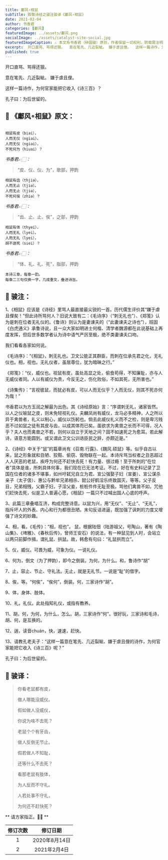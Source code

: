 ```yaml
---
title: 鄘风∘相鼠
subTitle: 致敬诗经之骏注骏译《鄘风∘相鼠》 
date: 2021-02-04 
author: 书香君
categories: [鄘风]
featuredImage: ../assets/鄘风.png
socialImage: ../assets/catalyst-site-social.jpg
featuredImageCaption: ⚠️️ 本文系书香君（钟国骏）原创，作者保留一切权利，转载需注明出处。
excerpt:  开口直骂、骂得还狠。  意在笔先、几近裂眦。 嫌于虐且俚。  这样一篇诗作，为何官家能把它收入《诗三百》？  孔子曰：为后世留的。   
published: true
---
```


开口直骂、骂得还狠。

意在笔先、几近裂眦。
嫌于虐且俚。

这样一篇诗作，为何官家能把它收入《诗三百》？

孔子曰：为后世留的。

## 🌼 《鄘风∘相鼠》原文：
```

相鼠有皮（biai），
人而无仪（ngiai）。
人而无仪（ngiai），
不死何为（hiuai）？

```
*书香君👉🏻：* 

> “皮、仪、仪、为”，歌部，押韵

```
相鼠有齿（thjiə），
人而无止（tjiə）。
人而无止（tjiə），
不死何俟（zhiə）？

```
*书香君👉🏻：* 

> “齿、止、止、俟”，之部，押韵

```
相鼠有体（thyei），
人而无礼（lyei）。
人而无礼（lyei），
胡不遄死（siei）？

```
*书香君👉🏻：* 

> “体、礼、礼、死”，脂部，押韵

```
本诗三章，每章一韵。
每章二三句仅换一字，几成重文，叠进诗旨。

```
## 🍁️ 骏注：

1、《相鼠》应该是《诗经》里骂人最直接最尖锐的一首。历代儒生评价其“嫌于虐且俚矣！”但此诗所骂何人？旧说大致有二：《毛诗序》（“刺无礼也”）、《郑笺》认为是刺在位者无礼仪的。《鲁诗》则认为是妻谏夫的（“此妻谏夫之诗也”），班固《白虎通义》承鲁诗说，且一众大家如明进士何楷、清学者魏源都在此说基础上再度发挥，但后世多数学者认为诗中语气严厉至极，绝不类妻谏夫口吻。

我们看看各家如何说。

《毛诗序》：“《相鼠》，刺无礼也。卫文公能正其群臣，而刺在位承先君之化，无礼仪也。相，视也。无礼仪者，虽居尊位，犹为暗昧之行。”

《郑笺》：“仪，威仪也。视鼠有皮，虽处高显之处，偷食苟得，不知廉耻，亦与人无威仪者同。人以有威仪为贵，今反无之，伤化败俗，不如其死，无所害也。”

《诗集传》：“言视彼鼠，而犹必有皮，可以人而无仪乎？人而无仪，则其不死亦何为哉！”

书香君以为方玉润之解最为出色。其《诗经原始》言：“序谓刺无礼，诸家皆然。以人之仪喻鼠之皮，则未免轻视礼仪。夫麟凤尚有威仪，龙马必多精神，人之所以异于禽兽者，礼义以制心，威仪以饬躬也。倘去此威仪礼义而不之检，则是卑污贱恶不过如鼠之徒有其皮与齿，以成其体而已矣。虽欲求为禽兽之长而不可得，况人乎？夫人也而禽兽之不若，则何以自立于天地之间？固不如速死之为愈耳。若此解诗，语意方能圆到。或又谓此卫文公训诰臣民之辞，亦颇近是。”

2、《诗经》中关于“鼠”的篇章尚有《召南.行露》、《魏风.硕鼠》等。似乎自古以来，鼠之形象就和丑陋、狡黠、偷窃、毁物联在一起。本诗斥骂当权者之丑恶超过人人厌恶的老鼠，疾呼为何还不赶快去死！有力量、很过瘾！至于所刺的“在位者”具体是谁，所刺具体何事，我们现在已无法考证。不过，好在有史料记录了卫国在位者的诸多不堪事，如州吁弑兄自立为君、宣公强娶子妇（宣姜）、宣公谋杀亲子（太子伋）、惠公与黔牟兄弟相杀、懿公好鹤淫乐终致国灭，等等。父子反目，兄弟相残，父霸子妇，子淫父妾，桩桩件件无耻至极。骂他们禽兽不如，咒他们赶快去死，似是卫人普遍心愿，《相鼠》一篇只不过喊出国人心底的呼声。

3、此篇三章叠唱互济，构成完整诗意。以鼠为兴，用“无仪”、“无止”、“无礼”，指斥坏人的外表、内心和行为都很丑陋。末句反诘进逼，既加强了讽刺的力度又增强了诗文的妙趣。

4、相，看。《毛传》：“相，视也”。
鼠，根据陆佃（陆游祖父，号陶山，著有《陶山集》、《埤雅》、《春秋后传》，曾师王安石）的说法，有一种鼠见到人时，会站立以两只前脚作揖，谓礼鼠、拱鼠。故，韩愈有句曰：“礼鼠拱而立”。

5、仪，威仪。可畏为威，可象为仪。一说礼仪。

6、何为，倒文（为了押韵），即今之倒装。为何，为什么。和，鲁诗作“胡”

7、止，容止、节止、守礼法。无止，就是无礼节。一说是“耻”的借字。

8、俟，等。“何俟”，“俟何”，倒装。何，三家诗作“胡”。

9、体，身体、肢体。

10、礼，礼仪。此处指知礼仪，或指有教养。

11、胡，何，为何，为什么，怎么。胡，三家诗作“何”。很好玩，三家诗和毛诗，胡、何，是互换的。

12、遄，读音chuán，快，速速，赶快。

13、请教孔老夫子：“这样一篇意在笔先、几近裂眦、嫌于虐且俚的诗作，为何官家能把它收入《诗三百》呢？”

孔子曰：为后世留的。

## 🍁️ 骏译：

> 你看老鼠都有皮，
> 
> 做人哪能没威仪。
> 
> 假如做人没威仪，
> 
> 你说为啥不去死？

> 老鼠个个有牙齿，
> 
> 做人反倒无节止。
> 
> 假若做人不知耻，
> 
> 还等什么不去死？

> 看那老鼠有肢体，
> 
> 为人反而不守礼。
> 
> 人若处事不守礼，
> 
> 为何还不赶快死？

** 请方家指正。🙏🏻 **

| 修订次数      | 修订日期 | 
|   :----: |    :----:   | 
| 1    | 2020年8月14日       | 
| 2    | 2021年2月4日       | 
